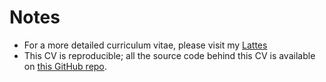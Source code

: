 # Notes

* For a more detailed curriculum vitae, please visit my [Lattes](http://lattes.cnpq.br/8074214277248039)
* This CV is reproducible; all the source code behind this CV is available on [this GitHub repo](https://github.com/csthiago/cv){target="_blank"}.

